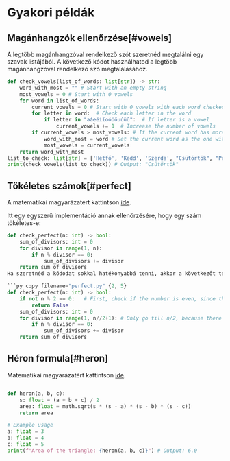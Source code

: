 # Gyakori példák

## Magánhangzók ellenőrzése[#vowels]

A legtöbb magánhangzóval rendelkező szót szeretnéd megtalálni egy szavak listájából. A következő kódot használhatod a legtöbb magánhangzóval rendelkező szó megtalálásához.

```py copy filename="check_vowels.py"
def check_vowels(list_of_words: list[str]) -> str:
    word_with_most = "" # Start with an empty string
    most_vowels = 0 # Start with 0 vowels
    for word in list_of_words:
        current_vowels = 0 # Start with 0 vowels with each word checked
        for letter in word:  # Check each letter in the word
            if letter in "aáeéiíoóöőuúüű":  # If letter is a vowel
                current_vowels += 1  # Increase the number of vowels
        if current_vowels > most_vowels: # If the current word has more vowels than the previous one
            word_with_most = word # Set the current word as the one with the most vowels
            most_vowels = current_vowels
    return word_with_most
list_to_check: list[str] = ['Hétfő', 'Kedd', 'Szerda', "Csütörtök", "Péntek"]
print(check_vowels(list_to_check)) # Output: "Csütörtök"
```

## Tökéletes számok[#perfect]

A matematikai magyarázatért kattintson [ide](/py/math#perfect).

Itt egy egyszerű implementáció annak ellenőrzésére, hogy egy szám tökéletes-e:

````py copy filename="perfect.py" {2}
def check_perfect(n: int) -> bool:
    sum_of_divisors: int = 0
    for divisor in range(1, n):
        if n % divisor == 0:
            sum_of_divisors += divisor
    return sum_of_divisors
Ha szeretnéd a kódodat sokkal hatékonyabbá tenni, akkor a következőt tedd bele

```py copy filename="perfect.py" {2, 5}
def check_perfect(n: int) -> bool:
    if not n % 2 == 0:   # First, check if the number is even, since there are no odd perfect numbers
        return False
    sum_of_divisors: int = 0
    for divisor in range(1, n//2+1): # Only go till n/2, because there cannot be a divisor larger than that
        if n % divisor == 0:
            sum_of_divisors += divisor
    return sum_of_divisors
````

## Héron formula[#heron]

Matematikai magyarázatért kattintson [ide](/py/math#heron).

```py copy

def heron(a, b, c):
    s: float = (a + b + c) / 2
    area: float = math.sqrt(s * (s - a) * (s - b) * (s - c))
    return area

# Example usage
a: float = 3
b: float = 4
c: float = 5
print(f"Area of the triangle: {heron(a, b, c)}") # Output: 6.0
```
